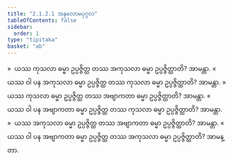```yaml
---
title: "2.1.2.1 အနုလောမပုဂ္ဂလ"
tableOfContents: false
sidebar:
  order: 1
type: "tipitaka"
basket: "ab"
---
```



<DynamicBreadcrumb />

<Division number="45">

<Paragraph number="230">
»  ယဿ ကုသလာ ဓမ္မာ ဥပ္ပဇ္ဇိတ္ထ တဿ အကုသလာ ဓမ္မာ ဥပ္ပဇ္ဇိတ္ထာတိ? အာမန္တာ.
</Paragraph>

<Paragraph number="231">
«  ယဿ ဝါ ပန အကုသလာ ဓမ္မာ ဥပ္ပဇ္ဇိတ္ထ တဿ ကုသလာ ဓမ္မာ ဥပ္ပဇ္ဇိတ္ထာတိ? အာမန္တာ.
</Paragraph>

<Paragraph number="232">
»  ယဿ ကုသလာ ဓမ္မာ ဥပ္ပဇ္ဇိတ္ထ တဿ အဗျာကတာ ဓမ္မာ ဥပ္ပဇ္ဇိတ္ထာတိ? အာမန္တာ.
</Paragraph>

<Paragraph number="233">
«  ယဿ ဝါ ပန အဗျာကတာ ဓမ္မာ ဥပ္ပဇ္ဇိတ္ထ တဿ ကုသလာ ဓမ္မာ ဥပ္ပဇ္ဇိတ္ထာတိ? အာမန္တာ.
</Paragraph>

</Division>
<Division number="46">

<Paragraph number="234">
»  ယဿ အကုသလာ ဓမ္မာ ဥပ္ပဇ္ဇိတ္ထ တဿ အဗျာကတာ ဓမ္မာ ဥပ္ပဇ္ဇိတ္ထာတိ? အာမန္တာ.
</Paragraph>

<Paragraph number="235">
«  ယဿ ဝါ ပန အဗျာကတာ ဓမ္မာ ဥပ္ပဇ္ဇိတ္ထ တဿ အကုသလာ ဓမ္မာ ဥပ္ပဇ္ဇိတ္ထာတိ? အာမန္တာ.
</Paragraph>
</Division>